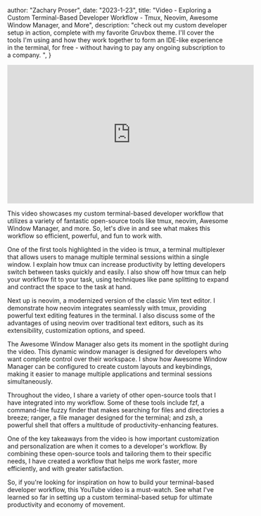 
  author: "Zachary Proser",
  date: "2023-1-23",
  title: "Video - Exploring a Custom Terminal-Based Developer Workflow -  Tmux, Neovim, Awesome Window Manager, and More",
  description: "check out my custom developer setup in action, complete with my favorite Gruvbox theme. I'll cover the tools I'm using and how they work together to form an IDE-like experience in the terminal, for free - without having to pay any ongoing subscription to a company. ",
}


<iframe width="560" height="315" src="https://www.youtube.com/embed/04ris-7sFAw" title="YouTube video player" frameborder="0" allow="accelerometer; autoplay; clipboard-write; encrypted-media; gyroscope; picture-in-picture; web-share" allowfullscreen></iframe>

This video showcases my custom terminal-based developer workflow that utilizes a variety of fantastic open-source tools like tmux, neovim, Awesome Window Manager, and more. So, let's dive in and see what makes this workflow so efficient, powerful, and fun to work with.

One of the first tools highlighted in the video is tmux, a terminal multiplexer that allows users to manage multiple terminal sessions within a single window. I explain how tmux can increase productivity by letting developers switch between tasks quickly and easily. I also show off how tmux can help your workflow fit to your task, using techniques like pane splitting to expand and contract the space to the task at hand. 

Next up is neovim, a modernized version of the classic Vim text editor. I demonstrate how neovim integrates seamlessly with tmux, providing powerful text editing features in the terminal. I also discuss some of the advantages of using neovim over traditional text editors, such as its extensibility, customization options, and speed.

The Awesome Window Manager also gets its moment in the spotlight during the video. This dynamic window manager is designed for developers who want complete control over their workspace. I show how Awesome Window Manager can be configured to create custom layouts and keybindings, making it easier to manage multiple applications and terminal sessions simultaneously.

Throughout the video, I share a variety of other open-source tools that I have integrated into my workflow. Some of these tools include fzf, a command-line fuzzy finder that makes searching for files and directories a breeze; ranger, a file manager designed for the terminal; and zsh, a powerful shell that offers a multitude of productivity-enhancing features. 

One of the key takeaways from the video is how important customization and personalization are when it comes to a developer's workflow. By combining these open-source tools and tailoring them to their specific needs, I have created a workflow that helps me work faster, more efficiently, and with greater satisfaction.

So, if you're looking for inspiration on how to build your terminal-based developer workflow, this YouTube video is a must-watch. See what I've learned so far in setting up a custom terminal-based setup for ultimate productivity and economy of movement. 

